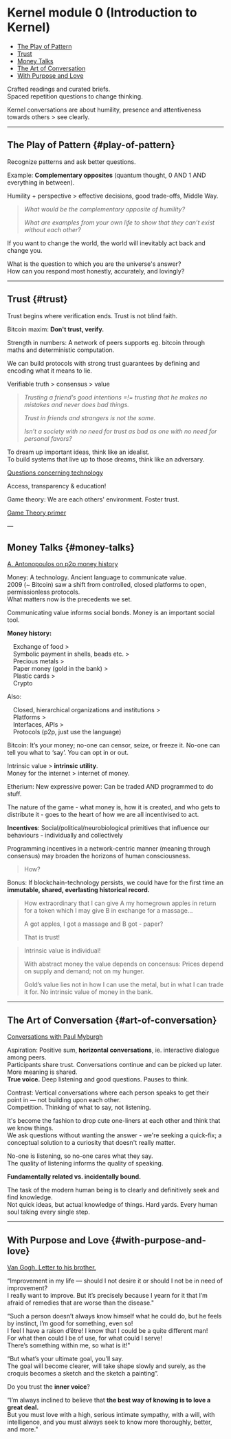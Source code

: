 
# Kernel module 0 (Introduction to Kernel)

- [The Play of Pattern](#play-of-pattern)
- [Trust](#trust)
- [Money Talks](#money-talks)
- [The Art of Conversation](#art-of-conversation)
- [With Purpose and Love](#with-purpose-and-love)

Crafted readings and curated briefs.  
Spaced repetition questions to change thinking.

Kernel conversations are about humility, presence and attentiveness towards others > see clearly.

---

## The Play of Pattern {#play-of-pattern}

Recognize patterns and ask better questions.

Example: **Complementary opposites** (quantum thought, 0 AND 1 AND everything in between).

Humility + perspective > effective decisions, good trade-offs, Middle Way.

> *What would be the complementary opposite of humility?*
>
> *What are examples from your own life to show that they can’t exist without each other?*

If you want to change the world, the world will inevitably act back and change you.

What is the question to which you are the universe's answer?  
How can you respond most honestly, accurately, and lovingly?

---

## Trust {#trust}

Trust begins where verification ends. Trust is not blind faith.

Bitcoin maxim: **Don't trust, verify.**

Strength in numbers: A network of peers supports eg. bitcoin through maths and deterministic computation.

We can build protocols with strong trust guarantees by defining and encoding what it means to lie.

Verifiable truth > consensus > value

> *Trusting a friend’s good intentions =!= trusting that he makes no mistakes and never does bad things.*
>
> *Trust in friends and strangers is not the same.*
>
> *Isn’t a society with no need for trust as bad as one with no need for personal favors?*

To dream up important ideas, think like an idealist.  
To build systems that live up to those dreams, think like an adversary. 

[Questions concerning technology](https://theconvivialsociety.substack.com/p/the-questions-concerning-technology)

Access, transparency & education!

Game theory: We are each others' environment. Foster trust.

[Game Theory primer](https://ncase.me/trust/)

—

## Money Talks {#money-talks}

[A. Antonopoulos on p2p money history](https://youtu.be/n-EpKQ6xIJs)

Money: A technology. Ancient language to communicate value.  
2009 (~ Bitcoin) saw a shift from controlled, closed platforms to open, permissionless protocols.  
What matters now is the precedents we set.

Communicating value informs social bonds. Money is an important social tool.

**Money history:** 

&emsp;Exchange of food >  
&emsp;Symbolic payment in shells, beads etc. >  
&emsp;Precious metals >  
&emsp;Paper money (gold in the bank) >  
&emsp;Plastic cards >  
&emsp;Crypto

Also:

&emsp;Closed, hierarchical organizations and institutions >  
&emsp;Platforms >  
&emsp;Interfaces, APIs >  
&emsp;Protocols (p2p, just use the language)

Bitcoin: It’s your money; no-one can censor, seize, or freeze it. No-one can tell you what to ‘say’. You can opt in or out.

Intrinsic value > **intrinsic utility**.  
Money for the internet > internet of money.

Etherium: New expressive power: Can be traded AND programmed to do stuff.

The nature of the game - what money is, how it is created, and who gets to distribute it - goes to the heart of how we are all incentivised to act.

**Incentives**: Social/political/neurobiological primitives that influence our behaviours - individually and collectively

Programming incentives in a network-centric manner (meaning through consensus) may broaden the horizons of human consciousness. 

> How?

Bonus: If blockchain-technology persists, we could have for the first time an **immutable, shared, everlasting historical record.**

> How extraordinary that I can give A my homegrown apples in return for a token which I may give B in exchange for a massage… 
> 
> A got apples, I got a massage and B got - paper? 
> 
> That is trust!

> Intrinsic value is individual! 
>
> With abstract money the value depends on concensus: Prices depend on supply and demand; not on my hunger. 
> 
> Gold’s value lies not in how I can use the metal, but in what I can trade it for. No intrinsic value of money in the bank.

---

## The Art of Conversation {#art-of-conversation}

[Conversations with Paul Myburgh](https://youtu.be/CCYw0QVoB_U)

Aspiration: Positive sum, **horizontal conversations**, ie. interactive dialogue among peers.  
Participants share trust. Conversations continue and can be picked up later. More meaning is shared.  
**True voice.** Deep listening and good questions. Pauses to think.

Contrast: Vertical conversations where each person speaks to get their point in — not building upon each other.  
Competition. Thinking of what to say, not listening.

It's become the fashion to drop cute one-liners at each other and think that we know things.  
We ask questions without wanting the answer - we're seeking a quick-fix; a conceptual solution to a curiosity that doesn't really matter.

No-one is listening, so no-one cares what they say.  
The quality of listening informs the quality of speaking.

**Fundamentally related vs. incidentally bound.**

The task of the modern human being is to clearly and definitively seek and find knowledge.  
Not quick ideas, but actual knowledge of things. Hard yards. Every human soul taking every single step.

---

## With Purpose and Love {#with-purpose-and-love}

[Van Gogh. Letter to his brother.](https://www.themarginalian.org/2014/12/01/van-gogh-purpose-letter/)

“Improvement in my life — should I not desire it or should I not be in need of improvement?  
I really want to improve. But it’s precisely because I yearn for it that I’m afraid of remedies that are worse than the disease."

“Such a person doesn’t always know himself what he could do, but he feels by instinct, I’m good for something, even so!  
I feel I have a raison d’être! I know that I could be a quite different man!  
For what then could I be of use, for what could I serve!  
There’s something within me, so what is it!"

“But what’s your ultimate goal, you’ll say.  
The goal will become clearer, will take shape slowly and surely, as the croquis becomes a sketch and the sketch a painting”.

Do you trust the **inner voice**?

“I’m always inclined to believe that **the best way of knowing is to love a great deal.**  
But you must love with a high, serious intimate sympathy, with a will, with intelligence, and you must always seek to know more thoroughly, better, and more."

